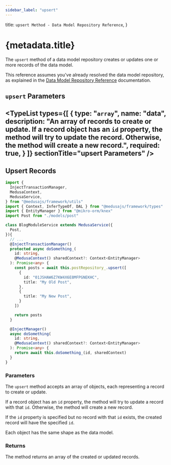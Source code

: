 ```yaml
---
sidebar_label: "upsert"
---
```



  title: `upsert Method - Data Model Repository Reference`,
}

# {metadata.title}

The `upsert` method of a data model repository creates or updates one or more records of the data model.

<Note>

This reference assumes you've already resolved the data model repository, as explained in the [Data Model Repository Reference](../../page.mdx) documentation.

</Note>

## `upsert` Parameters

<TypeList
  types={[
    {
      type: "`array`",
      name: "data",
      description: "An array of records to create or update. If a record object has an `id` property, the method will try to update the record. Otherwise, the method will create a new record.",
      required: true,
    }
  ]}
  sectionTitle="upsert Parameters"
/>
---

## Upsert Records

```ts
import { 
  InjectTransactionManager,
  MedusaContext,
  MedusaService,
} from "@medusajs/framework/utils"
import { Context, InferTypeOf, DAL } from "@medusajs/framework/types"
import { EntityManager } from "@mikro-orm/knex"
import Post from "./models/post"

class BlogModuleService extends MedusaService({
  Post,
}){
  // ...
  @InjectTransactionManager()
  protected async doSomething_(
    id: string,
    @MedusaContext() sharedContext?: Context<EntityManager>
  ): Promise<any> {
    const posts = await this.postRepository_.upsert([
      {
        id: "01JSHAW6Z7KW4X6E8MFPGNEKHC",
        title: "My Old Post",
      },
      {
        title: "My New Post",
      }
    ])

    return posts
  }

  @InjectManager()
  async doSomething(
    id: string,
    @MedusaContext() sharedContext?: Context<EntityManager>
  ): Promise<any> {
    return await this.doSomething_(id, sharedContext)
  }
}
```

### Parameters

The `upsert` method accepts an array of objects, each representing a record to create or update.

If a record object has an `id` property, the method will try to update a record with that `id`. Otherwise, the method will create a new record.

If the `id` property is specified but no record with that `id` exists, the created record will have the specified `id`.

Each object has the same shape as the data model.

### Returns

The method returns an array of the created or updated records.
